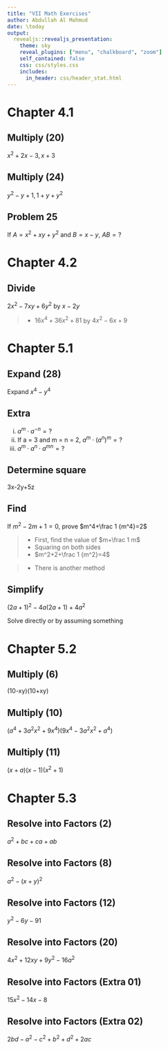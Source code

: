 ```yaml
---
title: "VII Math Exercises"
author: Abdullah Al Mahmud
date: \today
output: 
  revealjs::revealjs_presentation:
    theme: sky
    reveal_plugins: ["menu", "chalkboard", "zoom"]
    self_contained: false
    css: css/styles.css
    includes:
      in_header: css/header_stat.html
---
```


# Chapter 4.1

## Multiply (20)

$x^2+2x-3, x+3$

## Multiply (24)

$y^2-y+1, 1+y+y^2$

## Problem 25

If $A=x^2+xy+y^2$ and $B=x-y$, $AB=?$

# Chapter 4.2

## Divide

$2x^2-7xy+6y^2$ by $x-2y$

> - $16x^4+36x^2+81$ by $4x^2-6x+9$


# Chapter 5.1

## Expand (28)

Expand $x^4-y^4$

## Extra

i. $a^m \cdot a^{-n}=?$
ii. If a = 3 and m = n = 2, $a^m \cdot (a^n)^m=?$
iii. $a^m \cdot a^n \cdot a^{mn}=?$

## Determine square
3x-2y+5z

## Find

If $m^2-2m+1=0$, prove $m^4+\frac 1 {m^4}=2$

> - First, find the value of $m+\frac 1 m$
> - Squaring on both sides
> - $m^2+2+\frac 1 {m^2}=4$

> - There is another method

## Simplify

$(2a+1)^2-4a(2a+1)+4a^2$

Solve directly or by assuming something

# Chapter 5.2

## Multiply (6)

(10-xy)(10+xy)

## Multiply (10)

$(a^4+3a^2x^2+9x^4)(9x^4-3a^2x^2+a^4)$

## Multiply (11)

$(x+a)(x-1)(x^2+1)$

# Chapter 5.3

## Resolve into Factors (2)

$a^2+bc+ca+ab$

## Resolve into Factors (8)

$a^2-(x+y)^2$

## Resolve into Factors (12)

$y^2-6y-91$

## Resolve into Factors (20)

$4x^2+12xy+9y^2-16a^2$

## Resolve into Factors (Extra 01)

$15x^2-14x-8$

## Resolve into Factors (Extra 02)

$2bd-a^2-c^2+b^2+d^2+2ac$